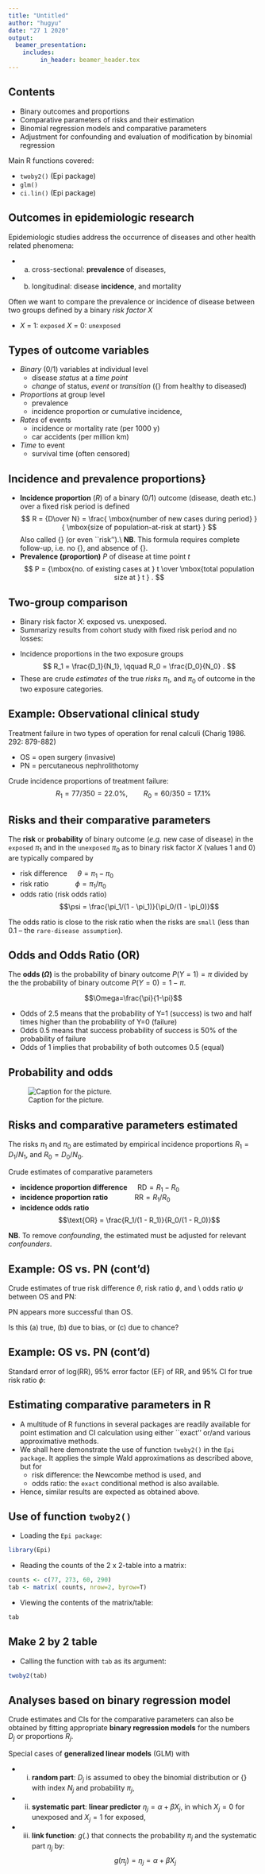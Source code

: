 ```yaml
---
title: "Untitled"
author: "hugyu"
date: "27 1 2020" 
output:
  beamer_presentation:
    includes:  
         in_header: beamer_header.tex
---
```


## Contents


- Binary outcomes and proportions 
\medskip
- Comparative parameters of risks and their estimation 
\medskip
- Binomial regression models and comparative parameters
\medskip
- Adjustment for confounding and evaluation of modification by binomial regression 


Main R functions covered:

- `twoby2()` (Epi package)
- `glm()`
- `ci.lin()` (Epi package)

## Outcomes in epidemiologic research

Epidemiologic studies address the occurrence of diseases and other health related phenomena:

- (a) cross-sectional: **prevalence** of diseases, 
- (b) longitudinal: disease **incidence**, and mortality

Often we want to compare the prevalence or incidence of disease between two groups defined by a binary *risk factor X*

- *X* = 1: `exposed` *X* = 0: `unexposed`

## Types of outcome variables

- *Binary* (0/1) variables at individual level
  + disease *status* at a *time point* 
  +  *change* of status, *event* or *transition* 
     ({\it e.g.} from healthy to diseased) 
  
- *Proportions* at group level
  + prevalence 
  + incidence proportion or cumulative incidence,
- *Rates* of events
  + incidence or mortality rate (per 1000 y)
  +  car accidents (per million km)

- *Time* to event
  + survival time (often censored)

## Incidence and prevalence proportions}

- **Incidence proportion** ($R$) of a binary (0/1) outcome (disease,
death etc.) over a fixed risk period is defined 
$$
 R = {D\over N} 
  = \frac{ \mbox{number of new cases during period} }
         { \mbox{size of population-at-risk at start} }  
$$
Also called {\bf cumulative incidence} (or even ``risk'').\\
 \medskip
**NB**. This formula requires complete follow-up, i.e.
no {\it censorings}, and absence of {\it competing risks}.
\bigskip
-  **Prevalence (proportion)** $P$ of disease
at time point $t$ 
$$ P 
    = {\mbox{no. of existing cases at } t \over 
   \mbox{total population size at } t } . 
$$


## Two-group comparison

- Binary risk factor $X$: exposed vs. unexposed.
- Summarizy results from cohort study with fixed risk period and no losses:

\begin{center}
\begin{tabular}{cccc} \hline
Exposure         &        Cases        &    Non-cases    &    Group size\\ \hline
      yes        &            $D_{1}$ &        $C_{1}$  &    $N_{1}$  \\
      no         &            $D_{0}$  &        $C_{0}$  &    $N_{0}$\\ \hline
    total        &           $D_{\+}$  &        $C_{\+}$  &   $N_{\+}$\\ \hline
\end{tabular}
\end{center}

- Incidence proportions in the two exposure groups
$$ R_1 = \frac{D_1}{N_1}, \qquad
   R_0 = \frac{D_0}{N_0} . $$ 
- These are crude *estimates* of the true *risks* $\pi_{1}$, and $\pi_{0}$ of outcome in the two exposure categories.


## Example: Observational clinical study

Treatment failure in two types of operation for renal calculi 
(Charig \textit{et al.} 1986. \textit{BMJ} 292: 879-882)

- OS = open surgery (invasive)
- PN = percutaneous nephrolithotomy 

\begin{center}
\begin{tabular}{ccccc} \hline
Treatment & Failure  &  Success   &   Patients  & Failure-\% \\
group ($j$) &  ($D_{j}$) &  ($C_{j}$) &  ($N_{j}$) &  ($R_{j}$)\\ \hline
   OS ($j=1$)    & 77     & 273   & 350        & {\em 22.0}   \\
   PN ($j=0$)    & 60     & 290   & 350        & {\em 17.1} \\ \hline
\end{tabular}
\end{center}

Crude incidence proportions of treatment failure: $$R_1 = 77/350 = 22.0\%,\qquad R_0 = 60/350 = 17.1\%$$ 

## Risks and their comparative parameters

The **risk** or **probability** of binary outcome (*e.g.* new case of disease) in the `exposed` $\pi_1$ and in the `unexposed` $\pi_0$ as to binary risk factor $X$ (values 1 and 0) are typically compared by

- risk difference $\quad \theta = \pi_1 - \pi_0$
- risk ratio $\quad	\quad \quad \phi = \pi_1/\pi_0$
- odds ratio (risk odds ratio)
$$\psi = \frac{\pi_1/(1 - \pi_1)}{\pi_0/(1 - \pi_0)}$$

The odds ratio is close to the risk ratio when the risks are `small` (less than $0.1$\ -- the `rare-disease assumption`).

## Odds and Odds Ratio (OR)

The **odds ($\Omega$)** is the probability of binary outcome $P(Y=1)=\pi$ divided by the the probability of binary outcome $P(Y=0)=1-\pi$. 

$$\Omega=\frac{\pi}{1-\pi}$$

- Odds of 2.5 means that the probability of Y=1 (success) is two
and half times higher than the probability of Y=0 (failure)
- Odds 0.5 means that success probability of success is 50% of
the probability of failure
- Odds of 1 implies that probability of both
outcomes 0.5 (equal)

## Probability and odds

![Caption for the picture.](odds.png)

## Risks and comparative parameters estimated

The risks $\pi_1$ and $\pi_0$ are estimated by empirical incidence proportions $R_1=D_1/N_1$, and $R_0=D_0/N_0$.

\bigskip
Crude estimates of comparative parameters

- **incidence proportion difference** $\quad \text{RD} = R_1 - R_0$
- **incidence proportion ratio** $\quad \quad \quad \text{RR} = R_1/R_0$
- **incidence odds ratio** $$\text{OR} = \frac{R_1/(1 - R_1)}{R_0/(1 - R_0)}$$

**NB**. To remove *confounding*, the estimated must be adjusted for relevant *confounders*.


## Example: OS vs. PN (cont'd)

Crude estimates of true risk difference $\theta$, risk ratio $\phi$, and \\ odds ratio $\psi$ between OS and PN:

\begin{eqnarray*}
\RD & = & \frac{77}{350} - \frac{60}{350} = 0.22 - 0.171 = 
        + {\bf 0.049} \ (+ 4.9\%)\\
\RR & = & \frac{77/350}{60/350} = \frac{77/60}{350/350} = \frac{0.22}{0.171} = {\bf 1.283}\\
\OR & = & \frac{77/273}{60/290} = \frac{0.22/(1 - 0.22)}{0.171/(1 - 0.171)} = {\bf 1.363}
\end{eqnarray*}

PN appears more successful than OS.

Is this (a) true, (b) due to bias, or (c) due to chance?

## Example: OS vs. PN (cont'd)

Standard error of log(RR), 95\% error factor (EF) of RR, and 95\% CI for true risk ratio $\phi$:

\begin{eqnarray*}
\SEL & = & \sqrt{ \frac{1}{73} + \frac{1}{60} - \frac{1}{350} - \frac{1}{350}}\\
     & = & {\bf 0.1547}\\
     & { } & {  }\\
\EF & = & \text{exp}\{1.96 \times 0.1547\}\\
    & = & {\bf 1.3543}\\
    & { } & {   }\\
\CI & = & [1.2833/1.3543, 1.2833 \times 1.3543]\\
    & = & [{\bf 0.9476}, {\bf 1.7380}].
\end{eqnarray*}


## Estimating comparative parameters in R

- A multitude of R functions in several packages are readily available for point estimation and CI calculation using either ``exact'' or/and various approximative methods.
\medskip
- We shall here demonstrate the use of function `twoby2()` in the `Epi package`.  It applies the simple Wald approximations as described above, but for 
  + risk difference: the Newcombe method is used, and 
  + odds ratio: the `exact` conditional method is also available.
  
- Hence, similar results are expected as obtained above.

## Use of function `twoby2()`

- Loading the `Epi package`:
```r
library(Epi)
```
- Reading the counts of the 2 x 2-table into a matrix: 

```r
counts <- c(77, 273, 60, 290)
tab <- matrix( counts, nrow=2, byrow=T)
```

- Viewing the contents of the matrix/table: 
```r
tab
```
## Make 2 by 2 table
- Calling the function with `tab` as its argument: 

\tiny

```r
twoby2(tab)
```

\normalsize

## Analyses based on binary regression model

Crude estimates and CIs for the comparative parameters can also be obtained by fitting appropriate **binary regression models** for the numbers $D_j$ or proportions $R_j$.

Special cases of **generalized linear models** (GLM) with

- (i) **random part**: $D_j$ is assumed to obey the binomial distribution or {\bf family} with index $N_j$ and probability $\pi_j$,
- (ii) **systematic part**: **linear predictor** $\eta_j = \alpha + \beta X_j$, in which $X_j = 0$ for unexposed and $X_j = 1$ for exposed, 
- (iii) **link function**: $g(.)$ that connects the probability $\pi_j$ and the systematic part $\eta_j$ by: $$g(\pi_j) = \eta_j = \alpha + \beta X_j$$

